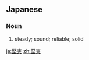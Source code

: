 ==Japanese==
{{ja-kanjitab|けん|じつ|yomi=o}}

===Noun===
{{ja-noun|けんじつ|kyu=堅實}}

# steady; sound; reliable; solid

<!--

===Proper noun===
{{ja-pos|proper|かたみ}}

# Katami, a Japanese given name
-->

[[ja:堅実]]
[[zh:堅実]]
